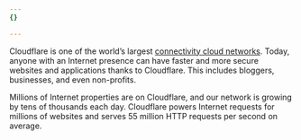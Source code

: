 ```yaml
---
{}

---
```



<Stream videoId="bdf5733bed92deded731efee29b2346f" videoTitle="What is Cloudflare?" thumbnailStartTime="38s" />

Cloudflare is one of the world’s largest [connectivity cloud networks](https://blog.cloudflare.com/welcome-to-connectivity-cloud). Today, anyone with an Internet presence can have faster and more secure websites and applications thanks to Cloudflare. This includes bloggers, businesses, and even non-profits.

Millions of Internet properties are on Cloudflare, and our network is growing by tens of thousands each day. Cloudflare powers Internet requests for millions of websites and serves 55 million HTTP requests per second on average.
